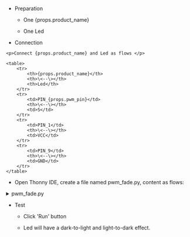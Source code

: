 
- Preparation

  - One {props.product_name}

  - One Led

- Connection

<!-- prettier-ignore-start -->

    <p>Connect {props.product_name} and Led as flows </p>

    <table>
        <tr>
            <th>{props.product_name}</th>
            <th>\<--\></th>
            <th>Led</th>
        </tr>
        <tr>
            <td>PIN_{props.pwm_pin}</td>
            <th>\<--\></th>
            <td>S</td>
        </tr>
        <tr>
            <td>PIN_1</td>
            <th>\<--\></th>
            <td>VCC</td>
        </tr>
        <tr>
            <td>PIN_9</td>
            <th>\<--\></th>
            <td>GND</td>
        </tr>
    </table>

<!-- prettier-ignore-end -->

- Open Thonny IDE, create a file named pwm_fade.py, content as flows:

<!-- prettier-ignore-start -->

<details>

<summary>pwm_fade.py</summary>

<PreView params={{ gpio_pin: props.gpio_pin }}>
{`

from machine import Pin, PWM

pwm = PWM(Pin(#gpio_pin#))

# Set the PWM frequency.
pwm.freq(1000)

duty = 0
direction = 1

while True:
    duty += direction
    if duty > 255:
        duty = 255
        direction = -1
    elif duty < 0:
        duty = 0
        direction = 1
    pwm.duty_u16(duty * duty)
    time.sleep(0.003)

`}

</PreView>

</details>

<!-- prettier-ignore-end -->

- Test

  - Click 'Run' button

  - Led will have a dark-to-light and light-to-dark effect.
